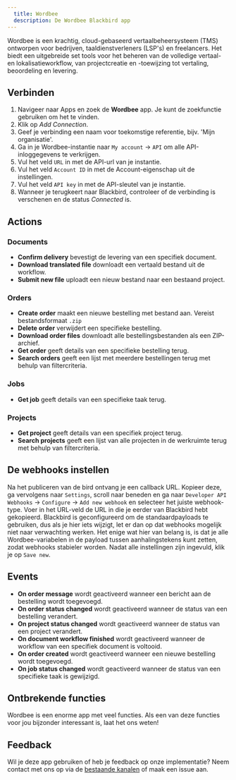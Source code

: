 ```yaml
---
  title: Wordbee
  description: De Wordbee Blackbird app
---
```


<LinkCard title="View on Github" target="_blank" href="https://github.com/bb-io/Wordbee" icon="github" />

Wordbee is een krachtig, cloud-gebaseerd vertaalbeheersysteem (TMS) ontworpen voor bedrijven, taaldienstverleners (LSP's) en freelancers. Het biedt een uitgebreide set tools voor het beheren van de volledige vertaal- en lokalisatieworkflow, van projectcreatie en -toewijzing tot vertaling, beoordeling en levering.

## Verbinden

1.  Navigeer naar Apps en zoek de **Wordbee** app. Je kunt de zoekfunctie gebruiken om het te vinden.
2.  Klik op _Add Connection_.
3.  Geef je verbinding een naam voor toekomstige referentie, bijv. 'Mijn organisatie'.
4. Ga in je Wordbee-instantie naar `My account` -> `API` om alle API-inloggegevens te verkrijgen.
5.  Vul het veld `URL` in met de API-url van je instantie.
6. Vul het veld `Account ID` in met de Account-eigenschap uit de instellingen.
7. Vul het veld `API key` in met de API-sleutel van je instantie.
8.  Wanneer je terugkeert naar Blackbird, controleer of de verbinding is verschenen en de status _Connected_ is.

## Actions

### Documents 

-   **Confirm delivery** bevestigt de levering van een specifiek document.
-   **Download translated file** downloadt een vertaald bestand uit de workflow.
-   **Submit new file** uploadt een nieuw bestand naar een bestaand project.

### Orders

-   **Create order** maakt een nieuwe bestelling met bestand aan. Vereist bestandsformaat `.zip`
-   **Delete order** verwijdert een specifieke bestelling.
-   **Download order files** downloadt alle bestellingsbestanden als een ZIP-archief.
-   **Get order** geeft details van een specifieke bestelling terug.
-   **Search orders** geeft een lijst met meerdere bestellingen terug met behulp van filtercriteria.

### Jobs

-   **Get job** geeft details van een specifieke taak terug.

### Projects

-   **Get project** geeft details van een specifiek project terug.
-   **Search projects** geeft een lijst van alle projecten in de werkruimte terug met behulp van filtercriteria.

## De webhooks instellen

Na het publiceren van de bird ontvang je een callback URL. Kopieer deze, ga vervolgens naar `Settings`, scroll naar beneden en ga naar `Developer API Webhooks` -> `Configure` -> `Add new webhook` en selecteer het juiste webhook-type. Voer in het URL-veld de URL in die je eerder van Blackbird hebt gekopieerd. Blackbird is geconfigureerd om de standaardpayloads te gebruiken, dus als je hier iets wijzigt, let er dan op dat webhooks mogelijk niet naar verwachting werken. Het enige wat hier van belang is, is dat je alle Wordbee-variabelen in de payload tussen aanhalingstekens kunt zetten, zodat webhooks stabieler worden. Nadat alle instellingen zijn ingevuld, klik je op `Save new`.

## Events

-   **On order message** wordt geactiveerd wanneer een bericht aan de bestelling wordt toegevoegd.
-   **On order status changed** wordt geactiveerd wanneer de status van een bestelling verandert.
-   **On project status changed** wordt geactiveerd wanneer de status van een project verandert.
-   **On document workflow finished** wordt geactiveerd wanneer de workflow van een specifiek document is voltooid.
-   **On order created** wordt geactiveerd wanneer een nieuwe bestelling wordt toegevoegd.
-   **On job status changed** wordt geactiveerd wanneer de status van een specifieke taak is gewijzigd.

## Ontbrekende functies

Wordbee is een enorme app met veel functies. Als een van deze functies voor jou bijzonder interessant is, laat het ons weten!

## Feedback

Wil je deze app gebruiken of heb je feedback op onze implementatie? Neem contact met ons op via de [bestaande kanalen](https://www.blackbird.io/) of maak een issue aan.